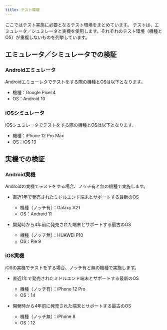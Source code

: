 ```yaml
---
title: テスト環境
---
```


ここではテスト実施に必要となるテスト環境をまとめています。
テストは、エミュレータ／シュミレータと実機を使用します。それぞれのテスト環境（機種とOS）が重複しないものを列挙しています。

## エミュレータ／シミュレータでの検証

### Androidエミュレータ

Androidエミューレタでテストをする際の機種とOSは以下となります。

- 機種：Google Pixel 4
- OS：Android 10

### iOSシミュレータ

iOSシュミレータでテストをする際の機種とOSは以下となります。

- 機種：iPhone 12 Pro Max
- OS：iOS 13

## 実機での検証

### Android実機

Androidの実機でテストをする場合、ノッチ有と無の機種で実施します。

- 直近1年で発売されたミドルエンド端末とサポートする最新のOS
  - 機種（ノッチ有）：Galaxy A21
  - OS：Android 11

- 開発時から4年前に発売された端末とサポートする最古のOS
  - 機種（ノッチ無）：HUAWEI P10
  - OS：Pie 9

### iOS実機

iOSの実機でテストをする場合、ノッチ有と無の機種で実施します。

- 直近1年で発売されたミドルエンド端末とサポートする最新のOS
  - 機種（ノッチ有）：iPhone 12 Pro
  - OS：14

- 開発時から4年前に発売された端末とサポートする最古のOS
  - 機種（ノッチ無）：iPhone 8
  - OS：12
